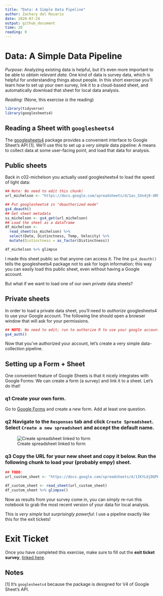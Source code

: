 ```yaml
---
title: "Data: A Simple Data Pipeline"
author: Zachary del Rosario
date: 2020-07-24
output: github_document
time: 20
reading: 0
---
```


# Data: A Simple Data Pipeline

*Purpose*: Analyzing existing data is helpful, but it's even more important to be able to *obtain relevant data*. One kind of data is survey data, which is helpful for understanding things about people. In this short exercise you'll learn how to set up your own survey, link it to a cloud-based sheet, and automatically download that sheet for local data analysis.

*Reading*: (None, this exercise *is* the reading)

```r
library(tidyverse)
library(googlesheets4)
```

## Reading a Sheet with `googlesheets4`

The [googlesheets4](https://googlesheets4.tidyverse.org/) package provides a convenient interface to Google Sheet's API [1]. We'll use this to set up a *very simple* data pipeline: A means to collect data at some user-facing point, and load that data for analysis.

## Public sheets

Back in c02-michelson you actually used googlesheets4 to load the speed of light data:

```r
## Note: No need to edit this chunk!
url_michelson <- "https://docs.google.com/spreadsheets/d/1av_SXn4j0-4Rk0mQFik3LLr-uf0YdA06i3ugE6n-Zdo/edit?usp=sharing"

## Put googlesheets4 in "deauthorized mode"
gs4_deauth()
## Get sheet metadata
ss_michelson <- gs4_get(url_michelson)
## Load the sheet as a dataframe
df_michelson <-
  read_sheet(ss_michelson) %>%
  select(Date, Distinctness, Temp, Velocity) %>%
  mutate(Distinctness = as_factor(Distinctness))

df_michelson %>% glimpse
```

I made this sheet public so that anyone can access it. The line `gs4_deauth()` tells the googlesheets4 package not to ask for login information; this way you can easily load this public sheet, even without having a Google account.

But what if we want to load one of our own *private* data sheets?

## Private sheets

In order to load a private data sheet, you'll need to *authorize* googlesheets4 to use your Google account. The following line should open a browser window that will ask for your permissions.

```r
## NOTE: No need to edit; run to authorize R to use your google account
gs4_auth()

```

Now that you've authorized your account, let's create a very simple data-collection pipeline.

## Setting up a Form + Sheet

One convenient feature of Google Sheets is that it nicely integrates with Google Forms: We can create a form (a survey) and link it to a sheet. Let's do that!

### **q1** Create your own form.

Go to [Google Forms](https://www.google.com/forms/about/) and create a new form. Add at least one question.

### **q2** Navigate to the `Responses` tab and click `Create Spreadsheet`. Select `Create a new spreadsheet` and accept the default name.

![Create spreadsheet linked to form](./images/e-data12-responses.png)

### **q3** Copy the URL for your new sheet and copy it below. Run the following chunk to load your (probably empy) sheet.

```r
## TODO:
url_custom_sheet <- "https://docs.google.com/spreadsheets/d/1IKYLdjDQPPq_KTcNUTRuf1w0Sb9pSOLS0AWxiIRmSLo/edit?resourcekey=&gid=52738044#gid=52738044"

df_custom_sheet <- read_sheet(url_custom_sheet)
df_custom_sheet %>% glimpse()
```

Now as results from your survey come in, you can simply re-run this notebook to grab the most recent version of your data for local analysis.

This is *very simple* but *surprisingly powerful*: I use a pipeline exactly like this for the exit tickets!

<!-- include-exit-ticket -->

# Exit Ticket

<!-- -------------------------------------------------- -->

Once you have completed this exercise, make sure to fill out the **exit ticket survey**, [linked here](https://docs.google.com/forms/d/e/1FAIpQLSeuq2LFIwWcm05e8-JU84A3irdEL7JkXhMq5Xtoalib36LFHw/viewform?usp=pp_url&entry.693978880=e-data12-simple-pipeline-assignment.Rmd).

## Notes

[1] It's `googlesheets4` because the package is designed for V4 of Google Sheet's API.
